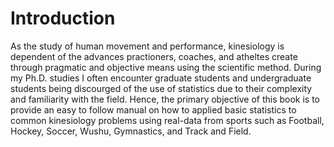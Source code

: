 # Introduction

As the study of human movement and performance, kinesiology is dependent of the 
advances practioners, coaches, and atheltes create through pragmatic and 
objective means using the scientific method. During my Ph.D. studies I often
encounter graduate students and undergraduate students being discourged of 
the use of statistics due to their complexity and familiarity with the field.
Hence, the primary objective of this book is to provide an easy to follow 
manual on how to applied basic statistics to common kinesiology problems using
real-data from sports such as Football, Hockey, Soccer, Wushu, Gymnastics, and
Track and Field. 
